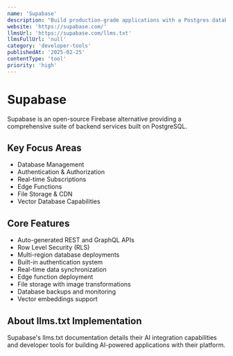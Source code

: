 ```yaml
---
name: 'Supabase'
description: "Build production-grade applications with a Postgres database, Authentication,' instant APIs, Realtime, Functions, Storage and Vector embeddings. Start for free."
website: 'https://supabase.com/'
llmsUrl: 'https://supabase.com/llms.txt'
llmsFullUrl: 'null'
category: 'developer-tools'
publishedAt: '2025-02-25'
contentType: 'tool'
priority: 'high'
---
```


# Supabase

Supabase is an open-source Firebase alternative providing a comprehensive suite of backend services built on PostgreSQL.

## Key Focus Areas

- Database Management
- Authentication & Authorization
- Real-time Subscriptions
- Edge Functions
- File Storage & CDN
- Vector Database Capabilities

## Core Features

- Auto-generated REST and GraphQL APIs
- Row Level Security (RLS)
- Multi-region database deployments
- Built-in authentication system
- Real-time data synchronization
- Edge function deployment
- File storage with image transformations
- Database backups and monitoring
- Vector embeddings support

## About llms.txt Implementation

Supabase's llms.txt documentation details their AI integration capabilities and developer tools for building AI-powered applications with their platform.
